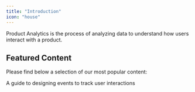 ```yaml
---
title: "Introduction"
icon: "house"
---
```


Product Analytics is the process of analyzing data to understand how users interact with a product.

## Featured Content

Please find below a selection of our most popular content:

<CardGroup cols={2}>
  <Card
    title="Event Design Principles"
    icon="thumbs-up"
    href="https://mintlify.com/customers"
  >
    A guide to designing events to track user interactions
  </Card>
</CardGroup>
